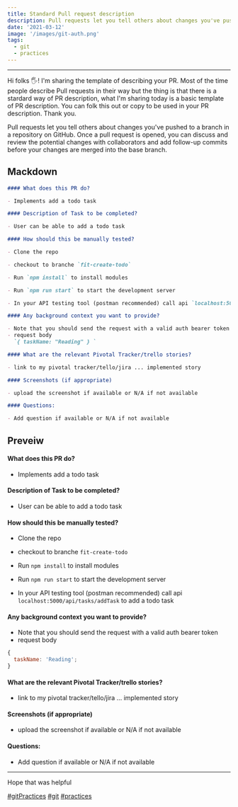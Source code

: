 ```yaml
---
title: Standard Pull request description
description: Pull requests let you tell others about changes you've pushed to a branch in a repository on GitHub. Once a pull request is opened, you can discuss and review the potential changes with collaborators and add follow-up commits before your changes are merged into the base branch.
date: '2021-03-12'
image: '/images/git-auth.png'
tags:
  - git
  - practices
---
```


---

Hi folks 🖐! I'm sharing the template of describing your PR. Most of the time people describe Pull requests in their way but the thing is that there is a stardard way of PR description, what I'm sharing today is a basic template of PR description.
You can folk this out or copy to be used in your PR description. Thank you.

Pull requests let you tell others about changes you've pushed to a branch in a repository on GitHub. Once a pull request is opened, you can discuss and review the potential changes with collaborators and add follow-up commits before your changes are merged into the base branch.

## Mackdown

```md
#### What does this PR do?

- Implements add a todo task

#### Description of Task to be completed?

- User can be able to add a todo task

#### How should this be manually tested?

- Clone the repo

- checkout to branche `fit-create-todo`

- Run `npm install` to install modules

- Run `npm run start` to start the development server

- In your API testing tool (postman recommended) call api `localhost:5000/api/tasks/addTask` to add a todo task

#### Any background context you want to provide?

- Note that you should send the request with a valid auth bearer token
- request body
  `{ taskName: "Reading" } `

#### What are the relevant Pivotal Tracker/trello stories?

- link to my pivotal tracker/tello/jira ... implemented story

#### Screenshots (if appropriate)

- upload the screenshot if available or N/A if not available

#### Questions:

- Add question if available or N/A if not available
```

## Preveiw

#### What does this PR do?

- Implements add a todo task

#### Description of Task to be completed?

- User can be able to add a todo task

#### How should this be manually tested?

- Clone the repo

- checkout to branche `fit-create-todo`

- Run `npm install` to install modules

- Run `npm run start` to start the development server

- In your API testing tool (postman recommended) call api `localhost:5000/api/tasks/addTask` to add a todo task

#### Any background context you want to provide?

- Note that you should send the request with a valid auth bearer token
- request body

```js
{
  taskName: 'Reading';
}
```

#### What are the relevant Pivotal Tracker/trello stories?

- link to my pivotal tracker/tello/jira ... implemented story

#### Screenshots (if appropriate)

- upload the screenshot if available or N/A if not available

#### Questions:

- Add question if available or N/A if not available

---

Hope that was helpful

[#gitPractices]() [#git]() [#practices]()

#
